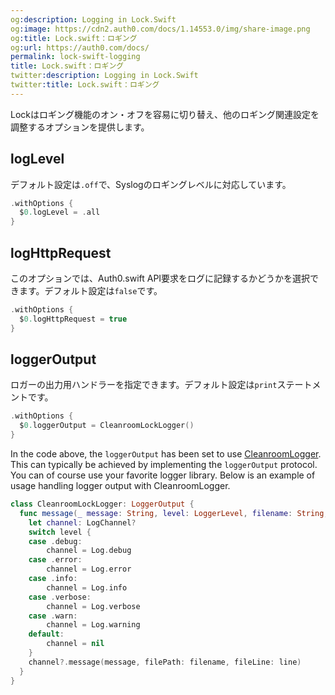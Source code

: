 ```yaml
---
og:description: Logging in Lock.Swift
og:image: https://cdn2.auth0.com/docs/1.14553.0/img/share-image.png
og:title: Lock.swift：ロギング
og:url: https://auth0.com/docs/
permalink: lock-swift-logging
title: Lock.swift：ロギング
twitter:description: Logging in Lock.Swift
twitter:title: Lock.swift：ロギング
---
```


Lockはロギング機能のオン・オフを容易に切り替え、他のロギング関連設定を調整するオプションを提供します。

## logLevel

デフォルト設定は`.off`で、Syslogのロギングレベルに対応しています。

```swift lines
.withOptions {
  $0.logLevel = .all
}
```






## logHttpRequest

このオプションでは、Auth0.swift API要求をログに記録するかどうかを選択できます。デフォルト設定は`false`です。

```swift lines
.withOptions {
  $0.logHttpRequest = true
}
```






## loggerOutput

ロガーの出力用ハンドラーを指定できます。デフォルト設定は`print`ステートメントです。

```swift lines
.withOptions {
  $0.loggerOutput = CleanroomLockLogger()
}
```






In the code above, the `loggerOutput` has been set to use [CleanroomLogger](https://github.com/emaloney/CleanroomLogger). This can typically be achieved by implementing the `loggerOutput` protocol. You can of course use your favorite logger library. Below is an example of usage handling logger output with CleanroomLogger.

```swift lines
class CleanroomLockLogger: LoggerOutput {
  func message(_ message: String, level: LoggerLevel, filename: String, line: Int) {
    let channel: LogChannel?
    switch level {
    case .debug:
        channel = Log.debug
    case .error:
        channel = Log.error
    case .info:
        channel = Log.info
    case .verbose:
        channel = Log.verbose
    case .warn:
        channel = Log.warning
    default:
        channel = nil
    }
    channel?.message(message, filePath: filename, fileLine: line)
  }
}
```